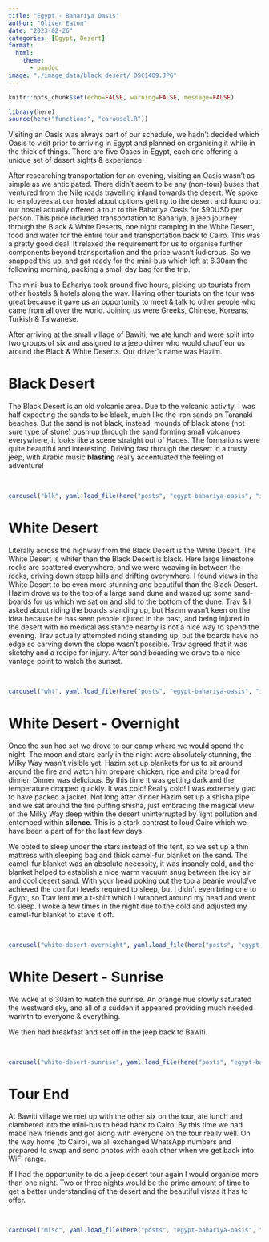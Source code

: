 ```yaml
---
title: "Egypt - Bahariya Oasis"
author: "Oliver Eaton"
date: "2023-02-26"
categories: [Egypt, Desert]
format: 
  html:
    theme: 
      - pandoc
image: "./image_data/black_desert/_DSC1409.JPG"
---
```


```r
knitr::opts_chunk$set(echo=FALSE, warning=FALSE, message=FALSE)
```

```r
library(here)
source(here("functions", "carousel.R"))
```

Visiting an Oasis was always part of our schedule, we hadn't decided which Oasis to visit prior to arriving in Egypt and planned on organising it while in the thick of things. There are five Oases in Egypt, each one offering a unique set of desert sights & experience.

After researching transportation for an evening, visiting an Oasis wasn't as simple as we anticipated. There didn't seem to be any (non-tour) buses that ventured from the Nile roads travelling inland towards the desert. We spoke to employees at our hostel about options getting to the desert and found out our hostel actually offered a tour to the Bahariya Oasis for \$90USD per person. This price included transportation to Bahariya, a jeep journey through the Black & White Deserts, one night camping in the White Desert, food and water for the entire tour and transportation back to Cairo. This was a pretty good deal. It relaxed the requirement for us to organise further components beyond transportation and the price wasn't ludicrous. So we snapped this up, and got ready for the mini-bus which left at 6.30am the following morning, packing a small day bag for the trip.

The mini-bus to Bahariya took around five hours, picking up tourists from other hostels & hotels along the way. Having other tourists on the tour was great because it gave us an opportunity to meet & talk to other people who came from all over the world. Joining us were Greeks, Chinese, Koreans, Turkish & Taiwanese.

After arriving at the small village of Bawiti, we ate lunch and were split into two groups of six and assigned to a jeep driver who would chauffeur us around the Black & White Deserts. Our driver's name was Hazim.

# Black Desert

The Black Desert is an old volcanic area. Due to the volcanic activity, I was half expecting the sands to be black, much like the iron sands on Taranaki beaches. But the sand is not black, instead, mounds of black stone (not sure type of stone) push up through the sand forming small volcanoes everywhere, it looks like a scene straight out of Hades. The formations were quite beautiful and interesting. Driving fast through the desert in a trusty jeep, with Arabic music **blasting** really accentuated the feeling of adventure!

<br>

```r
carousel("blk", yaml.load_file(here("posts", "egypt-bahariya-oasis", "image_data", "black_desert", "black_desert.yml")))
```

# White Desert

Literally across the highway from the Black Desert is the White Desert. The White Desert is whiter than the Black Desert is black. Here large limestone rocks are scattered everywhere, and we were weaving in between the rocks, driving down steep hills and drifting everywhere. I found views in the White Desert to be even more stunning and beautiful than the Black Desert. Hazim drove us to the top of a large sand dune and waxed up some sand-boards for us which we sat on and slid to the bottom of the dune. Trav & I asked about riding the boards standing up, but Hazim wasn't keen on the idea because he has seen people injured in the past, and being injured in the desert with no medical assistance nearby is not a nice way to spend the evening. Trav actually attempted riding standing up, but the boards have no edge so carving down the slope wasn't possible. Trav agreed that it was sketchy and a recipe for injury. After sand boarding we drove to a nice vantage point to watch the sunset.

<br>

```r
carousel("wht", yaml.load_file(here("posts", "egypt-bahariya-oasis", "image_data", "white_desert", "white_desert.yml")))
```

# White Desert - Overnight

Once the sun had set we drove to our camp where we would spend the night. The moon and stars early in the night were absolutely stunning, the Milky Way wasn't visible yet. Hazim set up blankets for us to sit around around the fire and watch him prepare chicken, rice and pita bread for dinner. Dinner was delicious. By this time it was getting dark and the temperature dropped quickly. It was cold! Really cold! I was extremely glad to have packed a jacket. Not long after dinner Hazim set up a shisha pipe and we sat around the fire puffing shisha, just embracing the magical view of the Milky Way deep within the desert uninterrupted by light pollution and entombed within **silence**. This is a stark contrast to loud Cairo which we have been a part of for the last few days.

We opted to sleep under the stars instead of the tent, so we set up a thin mattress with sleeping bag and thick camel-fur blanket on the sand. The camel-fur blanket was an absolute necessity, it was insanely cold, and the blanket helped to establish a nice warm vacuum snug between the icy air and cool desert sand. With your head poking out the top a beanie would've achieved the comfort levels required to sleep, but I didn't even bring one to Egypt, so Trav lent me a t-shirt which I wrapped around my head and went to sleep. I woke a few times in the night due to the cold and adjusted my camel-fur blanket to stave it off.

<br>

```r
carousel("white-desert-overnight", yaml.load_file(here("posts", "egypt-bahariya-oasis", "image_data", "white_desert", "white_desert_overnight.yml")))
```

# White Desert - Sunrise

We woke at 6:30am to watch the sunrise. An orange hue slowly saturated the westward sky, and all of a sudden it appeared providing much needed warmth to everyone & everything.

We then had breakfast and set off in the jeep back to Bawiti.

<br>

```r
carousel("white-desert-sunrise", yaml.load_file(here("posts", "egypt-bahariya-oasis", "image_data", "white_desert", "white_desert_sunrise.yml")))
```

# Tour End

At Bawiti village we met up with the other six on the tour, ate lunch and clambered into the mini-bus to head back to Cairo. By this time we had made new friends and got along with everyone on the tour really well. On the way home (to Cairo), we all exchanged WhatsApp numbers and prepared to swap and send photos with each other when we get back into WiFi range.

If I had the opportunity to do a jeep desert tour again I would organise more than one night. Two or three nights would be the prime amount of time to get a better understanding of the desert and the beautiful vistas it has to offer.

<br>

```r
carousel("misc", yaml.load_file(here("posts", "egypt-bahariya-oasis", "image_data", "misc", "misc.yml")))
```
